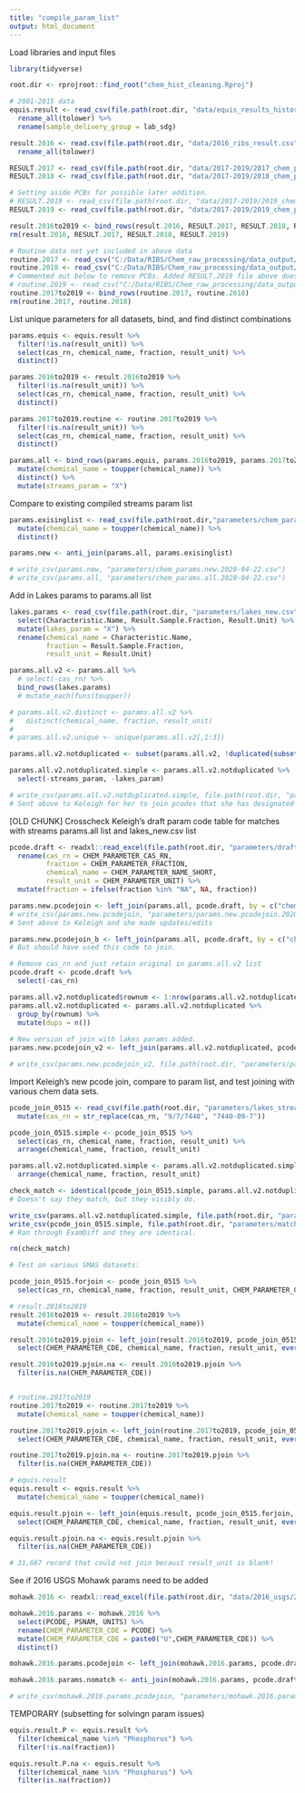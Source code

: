 ```yaml
---
title: "compile_param_list"
output: html_document
---
```


Load libraries and input files
```r
library(tidyverse)

root.dir <- rprojroot::find_root("chem_hist_cleaning.Rproj")

# 2001-2015 data
equis.result <- read_csv(file.path(root.dir, "data/equis_results_history.csv")) %>% 
  rename_all(tolower) %>%
  rename(sample_delivery_group = lab_sdg)

result.2016 <- read.csv(file.path(root.dir, "data/2016_ribs_result.csv"), stringsAsFactors = FALSE) %>%
  rename_all(tolower)

RESULT.2017 <- read_csv(file.path(root.dir, "data/2017-2019/2017_chem_preqaqc_RESULT-SBU_complete_2020-03-26.csv"), col_types = cols(fraction = col_character()))
RESULT.2018 <- read_csv(file.path(root.dir, "data/2017-2019/2018_chem_preqaqc_RESULT-SBU_complete_2020-03-25.csv"))

# Setting aside PCBs for possible later addition.
# RESULT.2019 <- read_csv(file.path(root.dir, "data/2017-2019/2019_chem_preqaqc_RESULT-SBU_Mohawk_complete_2020-03-27.csv"))
RESULT.2019 <- read_csv(file.path(root.dir, "data/2017-2019/2019_chem_preqaqc_RESULT-SMAS_complete_2020-05-11_NO_PCBs.csv"))

result.2016to2019 <- bind_rows(result.2016, RESULT.2017, RESULT.2018, RESULT.2019)
rm(result.2016, RESULT.2017, RESULT.2018, RESULT.2019)

# Routine data not yet included in above data
routine.2017 <- read_csv("C:/Data/RIBS/Chem_raw_processing/data_output/2017/routine_2020-01-28/2017_routine_all_2020-04-14.csv")
routine.2018 <- read_csv("C:/Data/RIBS/Chem_raw_processing/data_output/2018/routine_all_converted/2018_routine_all_chem_preqaqc_2020-04-14.csv")
# Commented out below to remove PCBs. Added RESULT.2019 file above does includes routine data.
# routine.2019 <- read_csv("C:/Data/RIBS/Chem_raw_processing/data_output/2019/Routine/all/2019_chem_routine_pre-qaqc_2020-03-13.csv")
routine.2017to2019 <- bind_rows(routine.2017, routine.2018)
rm(routine.2017, routine.2018)
```


List unique parameters for all datasets, bind, and find distinct combinations
```r
params.equis <- equis.result %>% 
  filter(!is.na(result_unit)) %>% 
  select(cas_rn, chemical_name, fraction, result_unit) %>% 
  distinct()  

params.2016to2019 <- result.2016to2019 %>% 
  filter(!is.na(result_unit)) %>% 
  select(cas_rn, chemical_name, fraction, result_unit) %>% 
  distinct()

params.2017to2019.routine <- routine.2017to2019 %>% 
  filter(!is.na(result_unit)) %>% 
  select(cas_rn, chemical_name, fraction, result_unit) %>% 
  distinct() 

params.all <- bind_rows(params.equis, params.2016to2019, params.2017to2019.routine) %>% 
  mutate(chemical_name = toupper(chemical_name)) %>% 
  distinct() %>% 
  mutate(streams_param = "X")

```

Compare to existing compiled streams param list
```r
params.exisinglist <- read_csv(file.path(root.dir,"parameters/chem_params_2019_incl_PCBs_2020-03-13.csv")) %>% 
  mutate(chemical_name = toupper(chemical_name)) %>% 
  distinct()

params.new <- anti_join(params.all, params.exisinglist)

# write_csv(params.new, "parameters/chem_params.new.2020-04-22.csv")
# write_csv(params.all, "parameters/chem_params.all.2020-04-22.csv")

```

Add in Lakes params to params.all list
```r
lakes.params <- read_csv(file.path(root.dir, "parameters/lakes_new.csv")) %>% 
  select(Characteristic.Name, Result.Sample.Fraction, Result.Unit) %>% 
  mutate(lakes_param = "X") %>% 
  rename(chemical_name = Characteristic.Name,
         fraction = Result.Sample.Fraction,
         result_unit = Result.Unit)

params.all.v2 <- params.all %>% 
  # select(-cas_rn) %>%
  bind_rows(lakes.params)
  # mutate_each(funs(toupper))

# params.all.v2.distinct <- params.all.v2 %>% 
#   distinct(chemical_name, fraction, result_unit)
# 
# params.all.v2.unique <- unique(params.all.v2[,1:3])

params.all.v2.notduplicated <- subset(params.all.v2, !duplicated(subset(params.all.v2, select=c(chemical_name, fraction, result_unit))))

params.all.v2.notduplicated.simple <- params.all.v2.notduplicated %>% 
  select(-streams_param, -lakes_param)

# write_csv(params.all.v2.notduplicated.simple, file.path(root.dir, "parameters/params.all.streams.lakes.2020-05-15.csv"))
# Sent above to Keleigh for her to join pcodes that she has designated 

```

[OLD CHUNK] Crosscheck Keleigh's draft param code table for matches with streams params.all list and lakes_new.csv list
```r
pcode.draft <- readxl::read_excel(file.path(root.dir, "parameters/draft_CHEM_4_23.xlsx")) %>% 
  rename(cas_rn = CHEM_PARAMETER_CAS_RN,
         fraction = CHEM_PARAMETER_FRACTION,
         chemical_name = CHEM_PARAMETER_NAME_SHORT,
         result_unit = CHEM_PARAMETER_UNIT) %>% 
  mutate(fraction = ifelse(fraction %in% "NA", NA, fraction))

params.new.pcodejoin <- left_join(params.all, pcode.draft, by = c("chemical_name", "fraction"))
# write_csv(params.new.pcodejoin, "parameters/params.new.pcodejoin.2020-04-24.csv")
# Sent above to Keleigh and she made updates/edits

params.new.pcodejoin_b <- left_join(params.all, pcode.draft, by = c("chemical_name", "fraction", "result_unit"))
# But should have used this code to join.

# Remove cas_rn and just retain original in params.all.v2 list
pcode.draft <- pcode.draft %>% 
  select(-cas_rn)

params.all.v2.notduplicated$rownum <- 1:nrow(params.all.v2.notduplicated) 
params.all.v2.notduplicated <- params.all.v2.notduplicated %>% 
  group_by(rownum) %>% 
  mutate(dups = n())
  
# New version of join with lakes params added.
params.new.pcodejoin_v2 <- left_join(params.all.v2.notduplicated, pcode.draft, by = c("chemical_name", "fraction", "result_unit"))

# write_csv(params.new.pcodejoin_v2, file.path(root.dir, "parameters/params.new.pcodejoin_v2.2020-05-13.csv"))

```

Import Keleigh's new pcode join, compare to param list, and test joining with various chem data sets.
```r
pcode_join_0515 <- read_csv(file.path(root.dir, "parameters/lakes_streams_all_possible_5_15_2020_corrected.csv")) %>% 
  mutate(cas_rn = str_replace(cas_rn, "9/7/7440", "7440-09-7"))

pcode_join_0515.simple <- pcode_join_0515 %>% 
  select(cas_rn, chemical_name, fraction, result_unit) %>% 
  arrange(chemical_name, fraction, result_unit)

params.all.v2.notduplicated.simple <- params.all.v2.notduplicated.simple %>% 
  arrange(chemical_name, fraction, result_unit)

check_match <- identical(pcode_join_0515.simple, params.all.v2.notduplicated.simple)
# Doesn't say they match, but they visibly do.

write_csv(params.all.v2.notduplicated.simple, file.path(root.dir, "parameters/match1.csv"))
write_csv(pcode_join_0515.simple, file.path(root.dir, "parameters/match2.csv"))
# Ran through ExamDiff and they are identical.

rm(check_match)

# Test on various SMAS datasets:

pcode_join_0515.forjoin <- pcode_join_0515 %>% 
  select(cas_rn, chemical_name, fraction, result_unit, CHEM_PARAMETER_CDE)

# result.2016to2019
result.2016to2019 <- result.2016to2019 %>% 
  mutate(chemical_name = toupper(chemical_name))

result.2016to2019.pjoin <- left_join(result.2016to2019, pcode_join_0515.forjoin, by = c("chemical_name", "fraction", "result_unit")) %>% 
  select(CHEM_PARAMETER_CDE, chemical_name, fraction, result_unit, everything())

result.2016to2019.pjoin.na <- result.2016to2019.pjoin %>% 
  filter(is.na(CHEM_PARAMETER_CDE))


# routine.2017to2019
routine.2017to2019 <- routine.2017to2019 %>% 
  mutate(chemical_name = toupper(chemical_name))

routine.2017to2019.pjoin <- left_join(routine.2017to2019, pcode_join_0515.forjoin, by = c("chemical_name", "fraction", "result_unit")) %>% 
  select(CHEM_PARAMETER_CDE, chemical_name, fraction, result_unit, everything())

routine.2017to2019.pjoin.na <- routine.2017to2019.pjoin %>% 
  filter(is.na(CHEM_PARAMETER_CDE))

# equis.result
equis.result <- equis.result %>% 
  mutate(chemical_name = toupper(chemical_name))

equis.result.pjoin <- left_join(equis.result, pcode_join_0515.forjoin, by = c("chemical_name", "fraction", "result_unit")) %>% 
  select(CHEM_PARAMETER_CDE, chemical_name, fraction, result_unit, everything())

equis.result.pjoin.na <- equis.result.pjoin %>% 
  filter(is.na(CHEM_PARAMETER_CDE))

# 31,667 record that could not join becaust result_unit is blank!

```


See if 2016 USGS Mohawk params need to be added
```r
mohawk.2016 <- readxl::read_excel(file.path(root.dir, "data/2016_usgs/2016_MohawkTMDL_Complete_ChemData_20170309.xlsx"))

mohawk.2016.params <- mohawk.2016 %>% 
  select(PCODE, PSNAM, UNITS) %>% 
  rename(CHEM_PARAMETER_CDE = PCODE) %>% 
  mutate(CHEM_PARAMETER_CDE = paste0("U",CHEM_PARAMETER_CDE)) %>% 
  distinct()

mohawk.2016.params.pcodejoin <- left_join(mohawk.2016.params, pcode.draft, by = "CHEM_PARAMETER_CDE")

mohawk.2016.params.nomatch <- anti_join(mohawk.2016.params, pcode.draft, by = "CHEM_PARAMETER_CDE")

# write_csv(mohawk.2016.params.pcodejoin, "parameters/mohawk.2016.params.pcodejoin.2020-04-24.csv")


```

TEMPORARY (subsetting for solvingn param issues)
```r
equis.result.P <- equis.result %>% 
  filter(chemical_name %in% "Phosphorus") %>% 
  filter(!is.na(fraction))

equis.result.P.na <- equis.result %>% 
  filter(chemical_name %in% "Phosphorus") %>% 
  filter(is.na(fraction))
```

